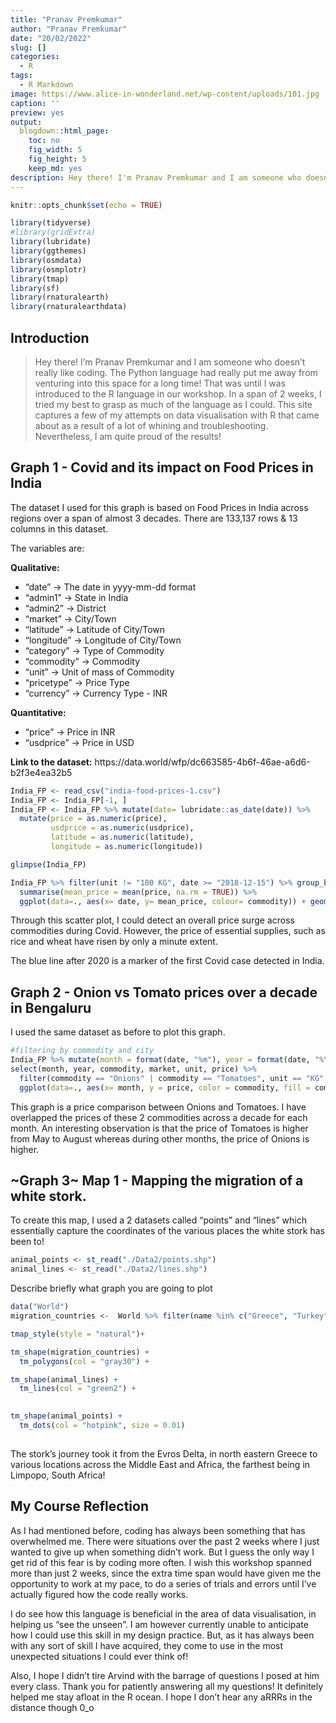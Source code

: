 ```yaml
---
title: "Pranav Premkumar"
author: "Pranav Premkumar"
date: "20/02/2022"
slug: []
categories:
  - R
tags:
  - R Markdown
image: https://www.alice-in-wonderland.net/wp-content/uploads/101.jpg
caption: ''
preview: yes
output:
  blogdown::html_page:
    toc: no
    fig_width: 5
    fig_height: 5
    keep_md: yes
description: Hey there! I'm Pranav Premkumar and I am someone who doesn't really like coding. 
---
```


```r
knitr::opts_chunk$set(echo = TRUE)

library(tidyverse)
#library(gridExtra)
library(lubridate)
library(ggthemes)
library(osmdata)
library(osmplotr)
library(tmap)
library(sf)
library(rnaturalearth)
library(rnaturalearthdata)

```

## Introduction

> Hey there! I'm Pranav Premkumar and I am someone who doesn't really like coding. The Python language had really put me away from venturing into this space for a long time! That was until I was introduced to the R language in our workshop. In a span of 2 weeks, I tried my best to grasp as much of the language as I could. This site captures a few of my attempts on data visualisation with R that came about as a result of a lot of whining and troubleshooting. Nevertheless, I am quite proud of the results!

## Graph 1 - Covid and its impact on Food Prices in India

The dataset I used for this graph is based on Food Prices in India across regions over a span of almost 3 decades. There are 133,137 rows & 13 columns in this dataset.

The variables are:

**Qualitative:**

* "date" <date> -> The date in yyyy-mm-dd format        
* "admin1" <chr> -> State in India
* "admin2" <chr> -> District 
* "market" <chr> -> City/Town  
* "latitude" <dbl> -> Latitude of City/Town
* "longitude" <dbl> -> Longitude of City/Town
* "category" <chr> -> Type of Commodity
* "commodity" <chr> -> Commodity
* "unit" <chr> -> Unit of mass of Commodity
* "pricetype" <chr> -> Price Type
* "currency" <chr> -> Currency Type - INR

**Quantitative:**

* "price" <dbl> -> Price in INR
* "usdprice" <dbl> -> Price in USD

**Link to the dataset:** https://data.world/wfp/dc663585-4b6f-46ae-a6d6-b2f3e4ea32b5

```r
India_FP <- read_csv("india-food-prices-1.csv")
India_FP <- India_FP[-1, ]
India_FP <- India_FP %>% mutate(date= lubridate::as_date(date)) %>% 
  mutate(price = as.numeric(price),
         usdprice = as.numeric(usdprice),
         latitude = as.numeric(latitude),
         longitude = as.numeric(longitude))

glimpse(India_FP)
```
```r

India_FP %>% filter(unit != "100 KG", date >= "2018-12-15") %>% group_by(date, commodity) %>%
  summarise(mean_price = mean(price, na.rm = TRUE)) %>% 
  ggplot(data=., aes(x= date, y= mean_price, colour= commodity)) + geom_point()+ geom_vline(xintercept = as.numeric(lubridate::ymd("2020-01-27")), colour = "blue")+ labs(title = "Covid Food Prices Surge") 

```
Through this scatter plot, I could detect an overall price surge across commodities during Covid. However, the price of essential supplies, such as rice and wheat have risen by only a minute extent.

The blue line after 2020 is a marker of the first Covid case detected in India. 

## Graph 2 - Onion vs Tomato prices over a decade in Bengaluru

I used the same dataset as before to plot this graph. 

```r
#filtering by commodity and city
India_FP %>% mutate(month = format(date, "%m"), year = format(date, "%Y")) %>%
select(month, year, commodity, market, unit, price) %>% 
  filter(commodity == "Onions" | commodity == "Tomatoes", unit == "KG", market == "Bengaluru") %>% 
  ggplot(data=., aes(x= month, y = price, color = commodity, fill = commodity))+geom_point()+ labs(title = "The battle of the Indian staples", subtitle = "Onion vs Tomato Prices in Bengaluru by month")+ theme_fivethirtyeight()
```
This graph is a price comparison between Onions and Tomatoes. I have overlapped the prices of these 2 commodities across a decade for each month. An interesting observation is that the price of Tomatoes is higher from May to August whereas during other months, the price of Onions is higher. 

## ~Graph 3~ Map 1 - Mapping the migration of a white stork.

To create this map, I used a 2 datasets called "points" and "lines" which essentially capture the coordinates of the various places the white stork has been to!

```r
animal_points <- st_read("./Data2/points.shp")
animal_lines <- st_read("./Data2/lines.shp")

```

Describe briefly what graph you are going to plot

```r
data("World")
migration_countries <-  World %>% filter(name %in% c("Greece", "Turkey", "Syria", "Israel", "Lebanon", "Palestine", "Egypt", "Jordan", "Sudan", "Chad", "Saudi Arabia", "S. Sudan", "Ethiopia", "Kenya", "Tanzania", "Uganda", "Zimbabwe", "Botswana", "South Africa", "Zambia", "Malawi", "Mozambique", "Cyprus", "Central African Rep."))
```

```r

tmap_style(style = "natural")+

tm_shape(migration_countries) +
  tm_polygons(col = "gray30") +

tm_shape(animal_lines) +
  tm_lines(col = "green2") +

 
tm_shape(animal_points) +
  tm_dots(col = "hotpink", size = 0.01)
  
```
The stork's journey took it from the Evros Delta, in north eastern Greece to various locations across the Middle East and Africa, the farthest being in Limpopo, South Africa!

## My Course Reflection

As I had mentioned before, coding has always been something that has overwhelmed me. There were situations over the past 2 weeks where I just wanted to give up when something didn't work. But I guess the only way I get rid of this fear is by coding more often. I wish this workshop spanned more than just 2 weeks, since the extra time span would have given me the opportunity to work at my pace, to do a series of trials and errors until I've actually figured how the code really works. 

I do see how this language is beneficial in the area of data visualisation, in helping us "see the unseen". I am however currently unable to anticipate how I could use this skill in my design practice. But, as it has always been with any sort of skill I have acquired, they come to use in the most unexpected situations I could ever think of! 

Also, I hope I didn't tire Arvind with the barrage of questions I posed at him every class. Thank you for patiently answering all my questions! It definitely helped me stay afloat in the R ocean. I hope I don't hear any aRRRs in the distance though 0_o 
